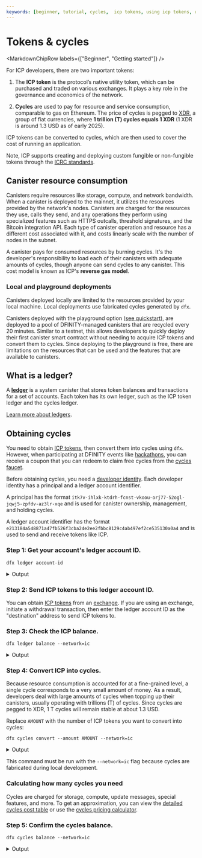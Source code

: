 ```yaml
---
keywords: [beginner, tutorial, cycles,  icp tokens, using icp tokens, using cycles, getting cycles, how to get cycles, free cycles, local development with cycles, converting icp to cycles, convert icp, convert cycles]
---
```



# Tokens & cycles

<MarkdownChipRow labels={["Beginner", "Getting started"]} />

For ICP developers, there are two important tokens:

1. The **ICP token** is the protocol’s native utility token, which can be purchased and traded on various exchanges. It plays a key role in the governance and economics of the network.

2. **Cycles** are used to pay for resource and service consumption, comparable to gas on Ethereum. The price of cycles is pegged to [XDR](https://en.wikipedia.org/wiki/Special_drawing_rights), a group of fiat currencies, where **1 trillion (T) cycles equals 1 XDR** (1 XDR is around 1.3 USD as of early 2025).

ICP tokens can be converted to cycles, which are then used to cover the cost of running an application.

Note, ICP supports creating and deploying custom fungible or non-fungible tokens through the [ICRC standards](/docs/defi/token-standards/).

## Canister resource consumption

Canisters require resources like storage, compute, and network bandwidth. When a canister is deployed to the mainnet, it utilizes the resources provided by the network's nodes. Canisters are charged for the resources they use, calls they send, and any operations they perform using specialized features such as HTTPS outcalls, threshold signatures, and the Bitcoin integration API. Each type of canister operation and resource has a different cost associated with it, and costs linearly scale with the number of nodes in the subnet.

A canister pays for consumed resources by burning cycles. It's the developer's responsibility to load each of their canisters with adequate amounts of cycles, though anyone can send cycles to any canister. This cost model is known as ICP's **reverse gas model**.

### Local and playground deployments

Canisters deployed locally are limited to the resources provided by your local machine. Local deployments use fabricated cycles generated by `dfx`.

Canisters deployed with the playground option ([see quickstart](/docs/building-apps/getting-started/quickstart)), are deployed to a pool of DFINITY-managed canisters that are recycled every 20 minutes. Similar to a testnet, this allows developers to quickly deploy their first canister smart contract without needing to acquire ICP tokens and convert them to cycles. Since deploying to the playground is free, there are limitations on the resources that can be used and the features that are available to canisters.

## What is a ledger?

A [**ledger**](/docs/defi/overview) is a system canister that stores token balances and transactions for a set of accounts. Each token has its own ledger, such as the ICP token ledger and the cycles ledger.

[Learn more about ledgers](/docs/defi/overview).

## Obtaining cycles

You need to obtain [ICP tokens](https://internetcomputer.org/icp-tokens), then convert them into cycles using `dfx`. However, when participating at DFINITY events like [hackathons](https://dfinity.org/hackathons), you can receive a coupon that you can redeem to claim free cycles from the [cycles faucet](https://anv4y-qiaaa-aaaal-qaqxq-cai.ic0.app/).

Before obtaining cycles, you need a [developer identity](identities.mdx). Each developer identity has a principal and a ledger account identifier.

A principal has the format `itk7v-ihlxk-ktdrh-fcnst-vkoou-orj77-52ogl-jqwj5-zpfdv-az3lr-xqe` and is used for canister ownership, management, and holding cycles.

A ledger account identifier has the format `e213184a548871a47fb526f3cba24e2ee2fbbc8129c4ab497ef2ce535130a0a4` and is used to send and receive tokens like ICP.

### Step 1: Get your account's ledger account ID.

```
dfx ledger account-id
```

<details>
<summary>Output</summary>

```
b0d7beee54be8679a42e999218a16a0d396f223d7e44d259ac089848c1b820bf
```

</details>

### Step 2: Send ICP tokens to this ledger account ID.

You can obtain [ICP tokens](https://internetcomputer.org/icp-tokens) from an [exchange](https://coinmarketcap.com/currencies/internet-computer/markets). If you are using an exchange, initiate a withdrawal transaction, then enter the ledger account ID as the "destination" address to send ICP tokens to.

### Step 3: Check the ICP balance.

```
dfx ledger balance --network=ic
```

<details>
<summary>Output</summary>

```
2.00000000 ICP
```

</details>

### Step 4: Convert ICP into cycles.

Because resource consumption is accounted for at a fine-grained level, a single cycle corresponds to a very small amount of money. As a result, developers deal with large amounts of cycles when topping up their canisters, usually operating with trillions (T) of cycles. Since cycles are pegged to XDR, 1 T cycles will remain stable at about 1.3 USD.

Replace `AMOUNT` with the number of ICP tokens you want to convert into cycles:

```
dfx cycles convert --amount AMOUNT --network=ic
```

<details>
<summary>Output</summary>

```
Transfer sent at block height 16146446
Using transfer at block height 16146446
Account was topped up with 6_229_700_000_000 cycles! New balance is 6_229_600_000_000 cycles.
```

</details>

This command must be run with the `--network=ic` flag because cycles are fabricated during local development.


### Calculating how many cycles you need

Cycles are charged for storage, compute, update messages, special features, and more. To get an approximation, you can view the [detailed cycles cost table](/docs/building-apps/essentials/gas-cost) or use the [cycles pricing calculator](/docs/building-apps/essentials/cost-estimations-and-examples).

### Step 5: Confirm the cycles balance.

```
dfx cycles balance --network=ic
```

<details>
<summary>Output</summary>

```
6.230 TC (trillion cycles).
```

</details>